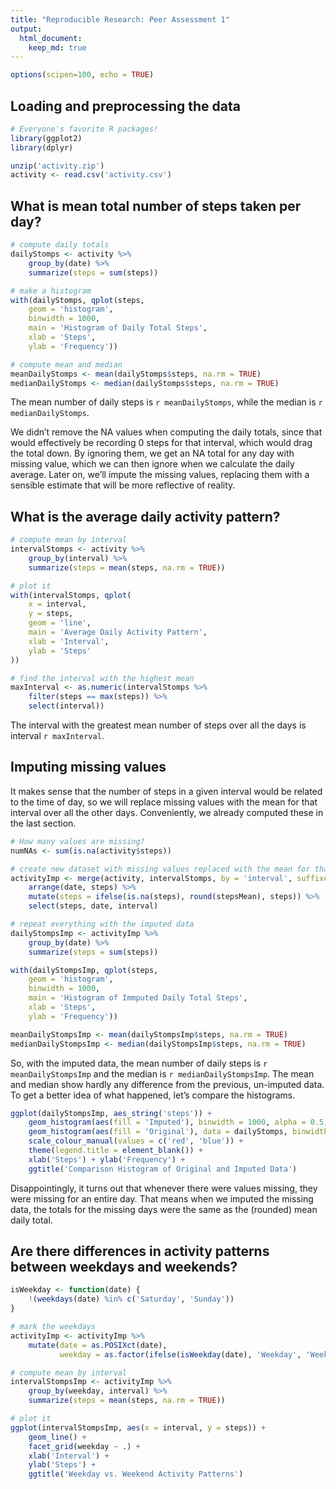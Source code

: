 ```yaml
---
title: "Reproducible Research: Peer Assessment 1"
output: 
  html_document:
    keep_md: true
---
```


```r
options(scipen=100, echo = TRUE)
```

## Loading and preprocessing the data

```r
# Everyone's favorite R packages!
library(ggplot2)
library(dplyr)

unzip('activity.zip')
activity <- read.csv('activity.csv')
```

## What is mean total number of steps taken per day?

```r
# compute daily totals
dailyStomps <- activity %>%
    group_by(date) %>%
    summarize(steps = sum(steps))

# make a histogram
with(dailyStomps, qplot(steps,
    geom = 'histogram',
    binwidth = 1000,
    main = 'Histogram of Daily Total Steps',
    xlab = 'Steps',
    ylab = 'Frequency'))

# compute mean and median
meanDailyStomps <- mean(dailyStomps$steps, na.rm = TRUE)
medianDailyStomps <- median(dailyStomps$steps, na.rm = TRUE)
```

The mean number of daily steps is `r meanDailyStomps`, while the median is `r medianDailyStomps`.

We didn't remove the NA values when computing the daily totals, since that would effectively be recording 0 steps for that interval, which would drag the total down. By ignoring them, we get an NA total for any day with missing value, which we can then ignore when we calculate the daily average. Later on, we'll impute the missing values, replacing them with a sensible estimate that will be more reflective of reality.

## What is the average daily activity pattern?

```r
# compute mean by interval
intervalStomps <- activity %>%
    group_by(interval) %>%
    summarize(steps = mean(steps, na.rm = TRUE))

# plot it
with(intervalStomps, qplot(
    x = interval,
    y = steps,
    geom = 'line',
    main = 'Average Daily Activity Pattern',
    xlab = 'Interval',
    ylab = 'Steps'
))

# find the interval with the highest mean
maxInterval <- as.numeric(intervalStomps %>%
    filter(steps == max(steps)) %>%
    select(interval))
```

The interval with the greatest mean number of steps over all the days is interval `r maxInterval`.

## Imputing missing values

It makes sense that the number of steps in a given interval would be related to the time of day, so we will replace missing values with the mean for that interval over all the other days. Conveniently, we already computed these in the last section.

```r
# How many values are missing?
numNAs <- sum(is.na(activity$steps))

# create new dataset with missing values replaced with the mean for that interval
activityImp <- merge(activity, intervalStomps, by = 'interval', suffixes = c('', 'Mean')) %>%
    arrange(date, steps) %>%
    mutate(steps = ifelse(is.na(steps), round(stepsMean), steps)) %>%
    select(steps, date, interval)

# repeat everything with the imputed data
dailyStompsImp <- activityImp %>%
    group_by(date) %>%
    summarize(steps = sum(steps))

with(dailyStompsImp, qplot(steps,
    geom = 'histogram',
    binwidth = 1000,
    main = 'Histogram of Immputed Daily Total Steps',
    xlab = 'Steps',
    ylab = 'Frequency'))

meanDailyStompsImp <- mean(dailyStompsImp$steps, na.rm = TRUE)
medianDailyStompsImp <- median(dailyStompsImp$steps, na.rm = TRUE)
```

So, with the imputed data, the mean number of daily steps is `r meanDailyStompsImp` and the median is `r medianDailyStompsImp`. The mean and median show hardly any difference from the previous, un-imputed data. To get a better idea of what happened, let's compare the histograms.

```r
ggplot(dailyStompsImp, aes_string('steps')) +
    geom_histogram(aes(fill = 'Imputed'), binwidth = 1000, alpha = 0.5) +
    geom_histogram(aes(fill = 'Original'), data = dailyStomps, binwidth = 1000, alpha = 0.5) +
    scale_colour_manual(values = c('red', 'blue')) +
    theme(legend.title = element_blank()) +
    xlab('Steps') + ylab('Frequency') +
    ggtitle('Comparison Histogram of Original and Imputed Data')
```

Disappointingly, it turns out that whenever there were values missing, they were missing for an entire day. That means when we imputed the missing data, the totals for the missing days were the same as the (rounded) mean daily total.

## Are there differences in activity patterns between weekdays and weekends?

```r
isWeekday <- function(date) {
    !(weekdays(date) %in% c('Saturday', 'Sunday'))
}

# mark the weekdays
activityImp <- activityImp %>%
    mutate(date = as.POSIXct(date), 
           weekday = as.factor(ifelse(isWeekday(date), 'Weekday', 'Weekend')))

# compute mean by interval
intervalStompsImp <- activityImp %>%
    group_by(weekday, interval) %>%
    summarize(steps = mean(steps, na.rm = TRUE))

# plot it
ggplot(intervalStompsImp, aes(x = interval, y = steps)) +
    geom_line() +
    facet_grid(weekday ~ .) +
    xlab('Interval') +
    ylab('Steps') +
    ggtitle('Weekday vs. Weekend Activity Patterns')
```